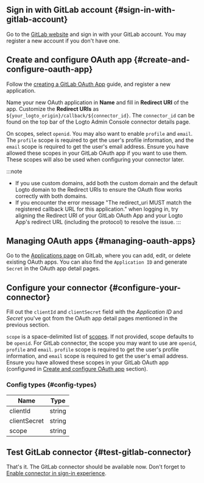 ## Sign in with GitLab account \{#sign-in-with-gitlab-account}

Go to the [GitLab website](https://gitlab.com/) and sign in with your GitLab account. You may register a new account if you don't have one.

## Create and configure OAuth app \{#create-and-configure-oauth-app}

Follow the [creating a GitLab OAuth App](https://docs.gitlab.com/ee/integration/oauth_provider.html) guide, and register a new application.

Name your new OAuth application in **Name** and fill in **Redirect URI** of the app. Customize the **Redirect URIs** as `${your_logto_origin}/callback/${connector_id}`. The `connector_id` can be found on the top bar of the Logto Admin Console connector details page.

On scopes, select `openid`. You may also want to enable `profile` and `email`. The `profile` scope is required to get the user's profile information, and the `email` scope is required to get the user's email address. Ensure you have allowed these scopes in your GitLab OAuth app if you want to use them. These scopes will also be used when configuring your connector later.

:::note

- If you use custom domains, add both the custom domain and the default Logto domain to the Redirect URIs to ensure the OAuth flow works correctly with both domains.
- If you encounter the error message "The redirect_uri MUST match the registered callback URL for this application." when logging in, try aligning the Redirect URI of your GitLab OAuth App and your Logto App's redirect URL (including the protocol) to resolve the issue.
  :::

## Managing OAuth apps \{#managing-oauth-apps}

Go to the [Applications page](https://gitlab.com/-/profile/applications) on GitLab, where you can add, edit, or delete existing OAuth apps. You can also find the `Application ID` and generate `Secret` in the OAuth app detail pages.

## Configure your connector \{#configure-your-connector}

Fill out the `clientId` and `clientSecret` field with the _Application ID_ and _Secret_ you've got from the OAuth app detail pages mentioned in the previous section.

`scope` is a space-delimited list of [scopes](https://docs.gitlab.com/ee/integration/oauth_provider.html#authorized-applications). If not provided, scope defaults to be `openid`. For GitLab connector, the scope you may want to use are `openid`, `profile` and `email`. `profile` scope is required to get the user's profile information, and `email` scope is required to get the user's email address. Ensure you have allowed these scopes in your GitLab OAuth app (configured in [Create and configure OAuth app](#create-and-configure-oauth-app) section).

### Config types \{#config-types}

| Name         | Type   |
| ------------ | ------ |
| clientId     | string |
| clientSecret | string |
| scope        | string |

## Test GitLab connector \{#test-gitlab-connector}

That's it. The GitLab connector should be available now. Don't forget to [Enable connector in sign-in experience](https://docs.logto.io/docs/recipes/configure-connectors/social-connector/enable-social-sign-in/).
